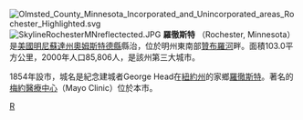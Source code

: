 {{unreferenced|time=2008-12-30}}

[[File:Olmsted_County_Minnesota_Incorporated_and_Unincorporated_areas_Rochester_Highlighted.svg|right]]
[[File:SkylineRochesterMNreflectected.JPG|thumb]]
'''羅徹斯特''' （Rochester, Minnesota）是[[美國|美國]][[明尼蘇達州|明尼蘇達州]][[奧姆斯特德縣_(明尼蘇達州)|奧姆斯特德縣]]縣治，位於明州東南部[[贊布羅河|贊布羅河]]畔。面積103.0平方公里，2000年人口85,806人，是該州第三大城市。

1854年設市，城名是紀念建城者George Head在[[紐約州|紐約州]]的家鄉[[羅徹斯特_(紐約州)|羅徹斯特]]。著名的[[梅約診所|梅約醫療中心]]（Mayo Clinic）位於本市。

{{Authority control}}
[[Category:明尼蘇達州城市|R]]